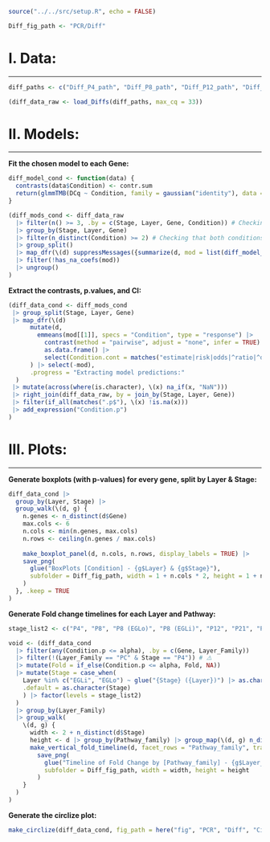 ```r
source("../../src/setup.R", echo = FALSE)

Diff_fig_path <- "PCR/Diff"
```

<!---------------------------------------------------------->
<!---------------------------------------------------------->
# I. Data:
***

```r
diff_paths <- c("Diff_P4_path", "Diff_P8_path", "Diff_P12_path", "Diff_P21_path", "Diff_P70_path")

(diff_data_raw <- load_Diffs(diff_paths, max_cq = 33))
```

<!---------------------------------------------------------->
<!---------------------------------------------------------->
# II. Models:
***

**Fit the chosen model to each Gene:**

```r
diff_model_cond <- function(data) {
  contrasts(data$Condition) <- contr.sum
  return(glmmTMB(DCq ~ Condition, family = gaussian("identity"), data = data))
}

(diff_mods_cond <- diff_data_raw 
  |> filter(n() >= 3, .by = c(Stage, Layer, Gene, Condition)) # Checking that there are at least 3 values per Condition
  |> group_by(Stage, Layer, Gene)
  |> filter(n_distinct(Condition) >= 2) # Checking that both conditions are present for each Gene
  |> group_split()
  |> map_dfr(\(d) suppressMessages({summarize(d, mod = list(diff_model_cond(pick(everything()))), .by = c(Stage, Layer, Gene))}), .progress = "Fitting models:")
  |> filter(!has_na_coefs(mod))
  |> ungroup()
)
```

**Extract the contrasts, p.values, and CI:**

```r
(diff_data_cond <- diff_mods_cond
 |> group_split(Stage, Layer, Gene)
 |> map_dfr(\(d) 
      mutate(d,
        emmeans(mod[[1]], specs = "Condition", type = "response") |> 
          contrast(method = "pairwise", adjust = "none", infer = TRUE) |> 
          as.data.frame() |> 
          select(Condition.cont = matches("estimate|risk|odds|^ratio|^difference"), Condition.LCB = lower.CL, Condition.UCB = upper.CL, Condition.p = p.value)
      ) |> select(-mod),
      .progress = "Extracting model predictions:"
  )
 |> mutate(across(where(is.character), \(x) na_if(x, "NaN")))
 |> right_join(diff_data_raw, by = join_by(Stage, Layer, Gene))
 |> filter(if_all(matches(".p$"), \(x) !is.na(x)))
 |> add_expression("Condition.p")
)
```

<!---------------------------------------------------------->
<!---------------------------------------------------------->
# III. Plots:
***

**Generate boxplots (with p-values) for every gene, split by Layer & Stage:**

```r
diff_data_cond |> 
  group_by(Layer, Stage) |> 
  group_walk(\(d, g) {
    n.genes <- n_distinct(d$Gene)
    max.cols <- 6
    n.cols <- min(n.genes, max.cols)
    n.rows <- ceiling(n.genes / max.cols)
  
    make_boxplot_panel(d, n.cols, n.rows, display_labels = TRUE) |>
    save_png(
      glue("BoxPlots [Condition] - {g$Layer} & {g$Stage}"),
      subfolder = Diff_fig_path, width = 1 + n.cols * 2, height = 1 + n.rows * 4
    )
  }, .keep = TRUE
)
```

**Generate Fold change timelines for each Layer and Pathway:**

```r
stage_list2 <- c("P4", "P8", "P8 (EGLo)", "P8 (EGLi)", "P12", "P21", "P70")

void <- (diff_data_cond
  |> filter(any(Condition.p <= alpha), .by = c(Gene, Layer_Family))
  |> filter(!(Layer_Family == "PC" & Stage == "P4")) # ⚠️
  |> mutate(Fold = if_else(Condition.p <= alpha, Fold, NA))
  |> mutate(Stage = case_when(
    Layer %in% c("EGLi", "EGLo") ~ glue("{Stage} ({Layer})") |> as.character(),
    .default = as.character(Stage)
    ) |> factor(levels = stage_list2)
  )
  |> group_by(Layer_Family)
  |> group_walk(
    \(d, g) {
      width <- 2 + n_distinct(d$Stage)
      height <- d |> group_by(Pathway_family) |> group_map(\(d, g) n_distinct(d$Gene) * 0.1 + 1.3) |> flatten_dbl() |> sum() # 1
      make_vertical_fold_timeline(d, facet_rows = "Pathway_family", trans = "log", colors = colors_fold, title = g$Layer_Family[[1]], size_boost = 1.5) |> # 2
        save_png(
          glue("Timeline of Fold Change by [Pathway_family] - {g$Layer_Family[[1]]}"),
          subfolder = Diff_fig_path, width = width, height = height
        )
    }
  )
)
```

**Generate the circlize plot:**

```r
make_circlize(diff_data_cond, fig_path = here("fig", "PCR", "Diff", "Circlize.png"))
```

